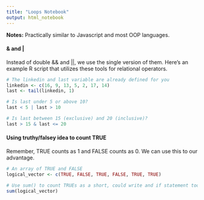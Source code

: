 ```yaml
---
title: "Loops Notebook"
output: html_notebook
---
```


__Notes:__ Practically similar to Javascript and most OOP languages.

#### & and | 

Instead of double && and ||, we use the single version of them. Here's an example R script that utilizes these tools for relational operators.  

```r
# The linkedin and last variable are already defined for you
linkedin <- c(16, 9, 13, 5, 2, 17, 14)
last <- tail(linkedin, 1)

# Is last under 5 or above 10?
last < 5 | last > 10

# Is last between 15 (exclusive) and 20 (inclusive)?
last > 15 & last <= 20
```


#### Using truthy/falsey idea to count TRUE

Remember, TRUE counts as 1 and FALSE counts as 0.  We can use this to our advantage.

```r
# An array of TRUE and FALSE
logical_vector <- c(TRUE, FALSE, TRUE, FALSE, TRUE, TRUE)

# Use sum() to count TRUEs as a short, could write and if statement too as an alternative
sum(logical_vector)
```


